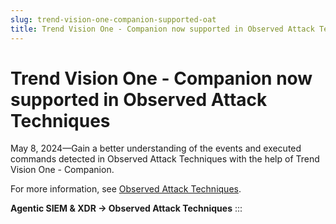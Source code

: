 ```yaml
---
slug: trend-vision-one-companion-supported-oat
title: Trend Vision One - Companion now supported in Observed Attack Techniques
---
```

# Trend Vision One - Companion now supported in Observed Attack Techniques

May 8, 2024—Gain a better understanding of the events and executed commands detected in Observed Attack Techniques with the help of Trend Vision One - Companion.

For more information, see [Observed Attack Techniques](observed-attack-techniques.mdx).

**Agentic SIEM & XDR → Observed Attack Techniques**
:::
